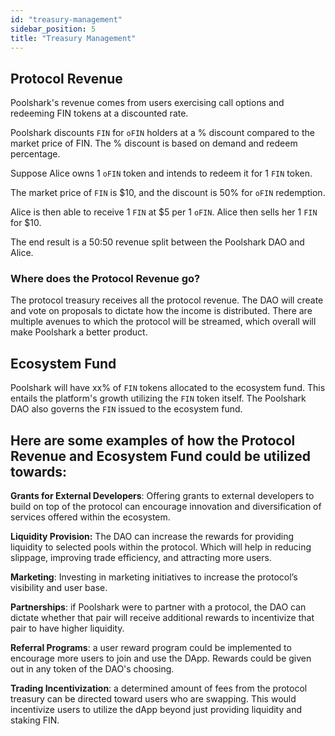 ```yaml
---
id: "treasury-management"
sidebar_position: 5
title: "Treasury Management"
---
```


## Protocol Revenue 

Poolshark's revenue comes from users exercising call options and redeeming FIN tokens at a discounted rate.

Poolshark discounts `FIN` for `oFIN` holders at a % discount compared to the market price of FIN. The % discount is based on demand and redeem percentage.

Suppose Alice owns 1 `oFIN` token and intends to redeem it for 1 `FIN` token.

The market price of `FIN` is $10, and the discount is 50% for `oFIN` redemption.

Alice is then able to receive 1 `FIN` at $5 per 1 `oFIN`. Alice then sells her 1 `FIN` for $10.

The end result is a 50:50 revenue split between the Poolshark DAO and Alice.

### Where does the Protocol Revenue go?

The protocol treasury receives all the protocol revenue. The DAO will create and vote on proposals to dictate how the income is distributed. There are multiple avenues to which the protocol will be streamed, which overall will make Poolshark a better product.

## Ecosystem Fund 

Poolshark will have xx% of `FIN` tokens allocated to the ecosystem fund. This entails the platform's growth utilizing the `FIN` token itself.  The Poolshark DAO also governs the `FIN` issued to the ecosystem fund. 

## Here are some examples of how the Protocol Revenue and Ecosystem Fund could be utilized towards:

**Grants for External Developers**: Offering grants to external developers to build on top of the protocol can encourage innovation and diversification of services offered within the ecosystem.

**Liquidity Provision:** The DAO can increase the rewards for providing liquidity to selected pools within the protocol. Which will help in reducing slippage, improving trade efficiency, and attracting more users.

**Marketing**: Investing in marketing initiatives to increase the protocol’s visibility and user base.

**Partnerships**: if Poolshark were to partner with a protocol, the DAO can dictate whether that pair will receive additional rewards to incentivize that pair to have higher liquidity.

**Referral Programs**: a user reward program could be implemented to encourage more users to join and use the DApp. Rewards could be given out in any token of the DAO's choosing.

**Trading Incentivization**: a determined amount of fees from the protocol treasury can be directed toward users who are swapping. This would incentivize users to utilize the dApp beyond just providing liquidity and staking FIN.
